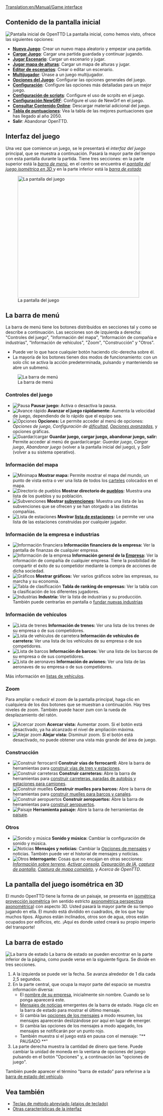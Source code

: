 [[Translation:en/Manual/Game interface]]
{{es/Manual/Tabla de contenido}}
==Contenido de la pantalla inicial==
[[File:en/Menú Principal OpenTTD 1.5.2.png|frame|center|Pantalla inicial de OpenTTD]]
La pantalla inicial, como hemos visto, ofrece las siguientes opciones:
* '''[[es/Manual/Nuevo Juego|Nuevo Juego]]''': Crear un nuevo mapa aleatorio y empezar una partida.
* '''[[es/Archive/Manual/Partidas salvadas|Cargar Juego]]''': Cargar una partida guardada y continuar jugando.
* '''[[es/Archive/Manual/Escenario|Jugar Escenario]]''': Cargar un escenario y jugar.
* '''[[es/Manual/Mapa de alturas|Jugar mapa de alturas]]''': Cargar un mapa de alturas y jugar.
* '''[[es/Manual/Editor de escenarios|Editor de escenarios]]''': Crear o editar un escenario.
* '''[[es/Manual/Multijugador|Multijugador]]''': Únase a un juego multijugador.
* '''[[es/Manual/Opciones del Juego|Opciones del Juego]]''': Configurar las opciones generales del juego.
* '''[[es/Archive/Manual/Settings/Opciones avanzadas|Configuración]]''': Configure las opciones más detalladas para un mejor juego.
* '''[[es/Configuración de scripts|Configuración de scripts]]''': Configure el uso de scrpits en el juego.
* '''[[es/Manual/NewGRF|Configuración NewGRF]]''': Configure el uso de NewGrf en el juego.
* '''[[es/Manual/Contenido online|Consultar Contenido Online]]''': Descargar material adicional del juego.
* '''[[es/Tabla de puntuaciones|Tabla de puntuaciones]]''': Vea la tabla de las mejores puntuaciones que has llegado al año 2050.
* '''Salir''': Abandonar OpenTTD.

==Interfaz del juego==
Una vez que comience un juego, se le presentará el ''interfaz del juego'' principal, que se muestra a continuación. Pasará la mayor parte del tiempo con esta pantalla durante la partida. Tiene tres secciones: en la parte superior está la ''[[#la-barra-de-menu|barra de menú]]'', en el centro se encuentra el ''[[#la-pantalla-del-juego-isometrica-en-3d|pantalla del juego isométrica en 3D ]]'' y en la parte inferior está la ''[[#la-barra-de-estado|barra de estado]]''

[[File:es/Manual/Interface.png|thumb|none|400px|La pantalla del juego]]

==La barra de menú==
La barra de menú tiene los botones distribuidos en secciones tal y como se describe a continuación. Las secciones son de izquierda a derecha: "Controles del juego", "Información del mapa", "Información de compañía e industrias", "Información de vehículos", "Zoom", "Construcción" y "Otros".
* Puede ver lo que hace cualquier botón haciendo clic-derecha sobre él.
* La mayoría de los botones tienen dos modos de funcionamiento: con un solo clic se activa la acción predeterminada, pulsando y manteniendo se abre un submenú.
[[File:en/Manual/Menu bar.png|none|frame|La barra de menú]]

===Controles del juego===
*[[File:en/Manual/Pause button.png|Pausa]] '''Pausar juego:''' Activa o desactiva la pausa.
*[[File:en/Manual/Fast Forward button.png|Avance rápido]] '''Avanzar el juego rápidamente:''' Aumenta la velocidad de juego, dependiendo de lo rápido que el equipo sea.
*[[File:en/Manual/Options button.png|Opciones]] '''Opciones:''' Le permite acceder al menú de opciones: ''Opciones de juego'', ''Configuración de [[es/Archive/Manual/Settings/Dificultad|dificultad]]'', ''[[es/Archive/Manual/Settings/Opciones avanzadas|Opciones avanzadas]]'', y opciones gráficas.
*[[File:en/Manual/Save Load button.png|Guardar/cargar]] '''Guardar juego, cargar juego, abandonar juego, salir:''' Permite acceder al menú de guardar/cargar: ''Guardar juego'', ''Cargar juego'', ''Abandonar juego'' (volver a la pantalla inicial del juego), y ''Salir'' (volver a su sistema operativo).

===Información del mapa===
*[[File:en/Manual/Minimap button.png|Minimapa]] '''Mostrar mapa:''' Permite mostrar el mapa del mundo, un punto de vista extra o ver una lista de todos los [[es/Archive/Manual/Carteles|carteles]] colocados en el mapa.
*[[File:en/Manual/Town directory button.png|Directorio de pueblos]] '''Mostrar directorio de [[es/Manual/Pueblo|pueblos]]:''' Muestra una lista de los pueblos y su población.
*[[File:en/Manual/Subsidies button.png|Subvenciones]] '''Mostrar [[es/Manual/Subvenciones|subvenciones]]:''' Muestra una lista de las subvenciones que se ofrecen y se han otorgado a las distintas compañías.
*[[File:en/Manual/Station list button.png|Lista de estaciones]] '''Mostrar [[es/Manual/Lista de estaciones|lista de estaciones]]:''' Le permite ver una lista de las estaciones construidas por cualquier jugador.

===Información de la empresa e industrias===
*[[File:en/Manual/Finances screen button.png|Información financiera]] '''Información financiera de la empresa:''' Ver la pantalla de finanzas de cualquier empresa.
*[[File:en/Manual/Company information button.png|Información de la empresa]] '''Información general de la [[es/Manual/Empresa de transporte|Empresa]]:''' Ver la información de compañía de cualquier empresa. Tiene la posibilidad de compartir el éxito de su competidor mediante la compra de acciones de dicha sociedad.
*[[File:en/Manual/Graphs button.png|Gráficos]] '''Mostrar gráficos:''' Ver varios gráficos sobre las empresas, su marcha y su economía.
*[[File:en/Manual/Company league table button.png|Tabla de clasificación]] '''Tabla de ranking de empresas:''' Ver la tabla con la clasificación de los diferentes jugadores.
*[[File:en/Manual/Industry button.png|Industrias]] '''Industria:''' Ver la lista de industrias y su producción. También puede centrarlas en pantalla o [[es/Manual/Industrias#fundar-nuevas-industrias|fundar nuevas industrias]]

===Información de vehículos===
*[[File:en/Manual/Train Information button.png|Lista de trenes]] '''Información de trenes:''' Ver una lista de los trenes de su empresa o de sus competidores.
*[[File:en/Manual/Road Vehicle Information button.png|Lista de vehículos de carretera]] '''Información de vehículos de carretera:''' Ver una lista de los vehículos de su empresa o de sus competidores.
*[[File:en/Manual/Ship Information button.png|Lista de barcos]] '''Información de barcos:''' Ver una lista de los barcos de su empresa o de sus competidores.
*[[File:en/Manual/Aircraft Information button.png|Lista de aeronaves]] '''Información de aviones:''' Ver una lista de las aeronaves de su empresa o de sus competidores.

Más información en [[es/Manual/Listas de vehículos|listas de vehículos]].

===Zoom===
Para ampliar o reducir el zoom de la pantalla principal, haga clic en cualquiera de los dos botones que se muestran a continuación. Hay tres niveles de zoom. También puede hacer zum con la rueda de desplazamiento del ratón.
*[[File:en/Manual/Zoom in button.png|Acercar zoom]] '''Acercar vista:''' Aumentar zoom. Si el botón está desactivado, ya ha alcanzado el nivel de ampliación máxima.
*[[File:en/Manual/Zoom out button.png|Alejar zoom]] '''Alejar vista:''' Disminuir zoom. Si el botón está desactivado, no puede obtener una vista más grande del área de juego.

===Construcción===
*[[File:en/Manual/Railroad build button.png|Construir ferrocarril]] '''Construir vías de ferrocarril:''' Abre la barra de herramientas para [[es/Manual/Construcción de ferrocarriles|construir vías de tren y estaciones]].
*[[File:en/Manual/Road build button.png|Construir carreteras]] '''Construir carreteras:''' Abre la barra de herramientas para [[es/Manual/Construir carreteras|construir carreteras, paradas de autobús y estaciones para camiones]].
*[[File:en/Manual/Dock build button.png|Construir muelles]] '''Construir muelles para barcos:''' Abre la barra de herramientas para [[es/Manual/Construir rutas marítimas|construir muelles para barcos y canales]].
*[[File:en/Manual/Airport build button.png|Construir aeropuertos]] '''Construir aeropuertos:''' Abre la barra de herramientas para [[es/Manual/Construir aeropuertos|construir aeropuertos]].
*[[File:en/Manual/Landscaping button.png|Paisaje]] '''Herramienta paisaje:''' Abre la barra de herramientas de [[es/Manual/Paisaje|paisaje]].

===Otros===
*[[File:en/Manual/Sound Music button.png|Sonido y música]] '''Sonido y música:''' Cambiar la configuración de sonido y música.
*[[File:en/Manual/News button.png|Noticias]] '''Mensajes y noticias:''' Cambiar la [[es/Opciones de mensajes|Opciones de mensajes]] y noticias. También puede ver el historial de mensajes y noticias.
*[[File:en/Manual/Other button.png|Otros]] '''Interrogante:''' Cosas que no encajan en otras secciones: ''[[es/Información sobre terreno|Información sobre terreno]]'', ''[[es/Manual/Consola|Activar consola]]'', ''[[es/Depuración de IA|Depuración de IA]]'', ''[[es/Captura de pantalla|captura de pantalla]]'', ''[[es/Captura de mapa completo|Captura de mapa completo]]'', y ''Acerca de OpenTTD''.

==La pantalla del juego isométrica en 3D==
El mundo OpenTTD tiene la forma de un paisaje, se presenta en [https://www.wikipedia.org/wiki/es:proyección isométrica proyección isométrica] (en sentido estricto [https://www.wikipedia.org/wiki/es:perspectiva axonométrica perspectiva axonométrica]) con aspecto 3D. Usted pasará la mayor parte de su tiempo jugando en ella. El mundo está dividido en cuadrados, de los que hay muchos tipos. Algunos están inclinados, otros son de agua, otros están ocupados por edificios, etc. ¡Aquí es donde usted creará su propio imperio del transporte!

==La barra de estado==
[[File:es/Manual/Status-bar.png|none|frame|La barra de estado]]
La barra de estado se pueden encontrar en la parte inferior de la página, como puede verse en la siguiente figura. Se divide en tres secciones.
#A la izquierda se puede ver la fecha. Se avanza alrededor de 1 día cada 2,5 segundos.
#En la parte central, que ocupa la mayor parte del espacio se muestra información diversa:
#*El [[es/Manual/Empresa de transporte|nombre de su empresa]], inicialmente sin nombre. Cuando se lo ponga aparecerá este.
#*[[es/Mensajes de noticias|Mensajes de noticias]] emergentes de la barra de estado. Haga clic en la barra de estado para mostrar el último mensaje.
#*Si cambia las [[es/Opciones de mensajes|opciones de los mensajes]] a modo resumen, los mensajes aparecerán deslizándose por aquí en lugar de emerger.
#*Si cambia las opciones de los mensajes a modo apagado, los mensajes se notificarán por un punto rojo.
#* También muestra si el juego está en pausa con el mensaje: "** PAUSADO **"
#La parte derecha muestra la cantidad de dinero que tiene. Puede cambiar la unidad de moneda en la ventana de opciones del juego pulsando en el botón "Opciones" y, a continuación las "opciones de juego".

También puede aparecer el término "barra de estado" para referirse a la [[es/Manual/Barra de estado|barra de estado del vehículo]].

==Vea también==
* [[es/Manual/Teclas de método abreviado|Teclas de método abreviado (atajos de teclado)]]
* [[es/Otras características de la interfaz|Otras características de la interfaz]]